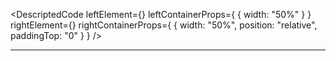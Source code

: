 
<DescriptedCode
  leftElement={<OrganizationEndpointDescLeft />}
  leftContainerProps={
    {
      width: "50%"
    }
  }
  rightElement={<OrganizationEndpointDescRight />}
  rightContainerProps={
    {
      width: "50%",
      position: "relative",
      paddingTop: "0"
    }
  }
/>

---
